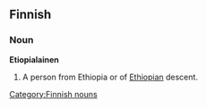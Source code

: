 == Finnish ==
=== Noun ===
[[Category:Finnish nouns]]
'''Etiopialainen'''
# A person from Ethiopia or of [[Ethiopian]] descent.